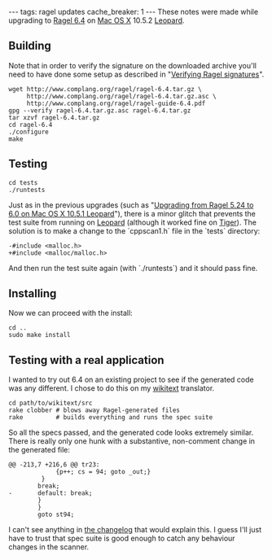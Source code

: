 ---
tags: ragel updates
cache_breaker: 1
---
These notes were made while upgrading to [[Ragel 6.4]] on [[Mac OS X]] 10.5.2 [[Leopard]].

== Building ==

Note that in order to verify the signature on the downloaded archive you'll need to have done some setup as described in "[[Verifying Ragel signatures]]".

<pre>wget http://www.complang.org/ragel/ragel-6.4.tar.gz \
     http://www.complang.org/ragel/ragel-6.4.tar.gz.asc \
     http://www.complang.org/ragel/ragel-guide-6.4.pdf
gpg --verify ragel-6.4.tar.gz.asc ragel-6.4.tar.gz
tar xzvf ragel-6.4.tar.gz
cd ragel-6.4
./configure 
make</pre>

== Testing ==

 cd tests
 ./runtests

Just as in the previous upgrades (such as "[[Upgrading from Ragel 5.24 to 6.0 on Mac OS X 10.5.1 Leopard]]"), there is a minor glitch that prevents the test suite from running on [[Leopard]] (although it worked fine on [[Tiger]]). The solution is to make a change to the `cppscan1.h` file in the `tests` directory:

 -#include <malloc.h>
 +#include <malloc/malloc.h>

And then run the test suite again (with `./runtests`) and it should pass fine.

== Installing ==

Now we can proceed with the install:

 cd ..
 sudo make install

== Testing with a real application ==

I wanted to try out 6.4 on an existing project to see if the generated code was any different. I chose to do this on my [[wikitext]] translator.

 cd path/to/wikitext/src
 rake clobber # blows away Ragel-generated files
 rake         # builds everything and runs the spec suite

So all the specs passed, and the generated code looks extremely similar. There is really only one hunk with a  substantive, non-comment change in the generated file:

<pre>@@ -213,7 +216,6 @@ tr23:
             {p++; cs = 94; goto _out;}
         }
        break;
-       default: break;
        }
        }
        goto st94;</pre>

I can't see anything in [http://www.complang.org/ragel/ChangeLog the changelog] that would explain this. I guess I'll just have to trust that spec suite is good enough to catch any behaviour changes in the scanner.
